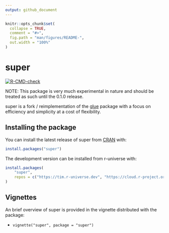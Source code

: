 ```yaml
---
output: github_document
---
```


<!-- README.md is generated from README.Rmd. Please edit that file -->

```r
knitr::opts_chunk$set(
  collapse = TRUE,
  comment = "#>",
  fig.path = "man/figures/README-",
  out.width = "100%"
)
```

# super

<!-- badges: start -->
[![R-CMD-check](https://github.com/TimTaylor/super/actions/workflows/R-CMD-check.yaml/badge.svg)](https://github.com/TimTaylor/super/actions/workflows/R-CMD-check.yaml)
<!-- badges: end -->

NOTE: This package is very much experimental in nature and should be treated as
such until the 0.1.0 release. 

super is a fork / reimplementation of the [glue](https://glue.tidyverse.org)
package with a focus on efficiency and simplicity at a cost of flexibility.

## Installing the package

You can install the latest release of super from [CRAN](https://cran.r-project.org/) with:

```r
install.packages("super")
```

The development version can be installed from r-universe with:

```r
install.packages(
    "super",
    repos = c("https://tim.r-universe.dev", "https://cloud.r-project.org")
)
```

## Vignettes

An brief overview of super is provided in the vignette distributed with the
package:

* `vignette("super", package = "super")`
